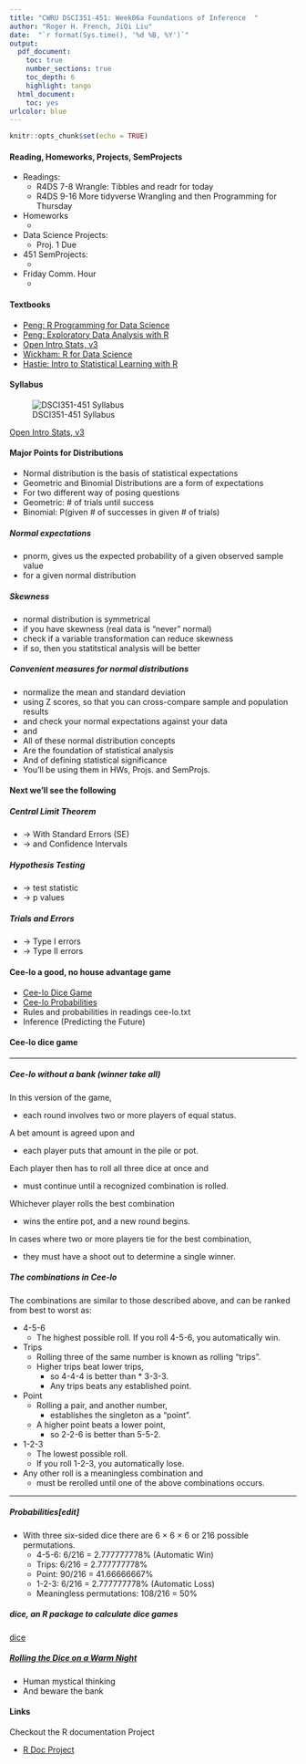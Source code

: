 ```yaml
---
title: "CWRU DSCI351-451: Week06a Foundations of Inference  "
author: "Roger H. French, JiQi Liu"
date:  "`r format(Sys.time(), '%d %B, %Y')`"
output: 
  pdf_document:
    toc: true
    number_sections: true
    toc_depth: 6
    highlight: tango
  html_document:
    toc: yes
urlcolor: blue
---
```


```r
knitr::opts_chunk$set(echo = TRUE)
```

 \setcounter{section}{6}
 \setcounter{subsection}{1}
 \setcounter{subsubsection}{1}
 
 <!-- 
 How to make comments inside Rmarkdown
# Script Name: My class notes template for Fall 2016
# Purpose: This is a template Rmd file to start a new class from
# Authors: Roger H. French
# License: Creative Commons Attribution-ShareAlike 4.0 International License.
##########
# Latest Changelog Entires:
# v0.00.01 - Filename.Rmd - Roger French started this blank Rmd script
-->

<!-- Or on a single line like this -->
 

#### Reading, Homeworks, Projects, SemProjects

  * Readings: 
    * R4DS 7-8 Wrangle: Tibbles and readr for today
    * R4DS 9-16 More tidyverse Wrangling and then Programming for Thursday
  * Homeworks
    * 
  * Data Science Projects: 
    * Proj. 1 Due
  * 451 SemProjects:  
    * 
  * Friday Comm. Hour
    * 

#### Textbooks

  - [Peng: R Programming for Data Science](https://play.google.com/books/reader?printsec=frontcover&output=reader&id=F1mVHgAAAEAJ&pg=GBS.PA1)
  - [Peng: Exploratory Data Analysis with R](https://play.google.com/books/reader?printsec=frontcover&output=reader&id=R-09BgAAAEAJ&pg=GBS.PA1)
  - [Open Intro Stats, v3](https://play.google.com/books/reader?printsec=frontcover&output=reader&id=G2EOBwAAAEAJ&pg=GBS.PA0)
  - [Wickham: R for Data Science](https://play.google.com/books/reader?printsec=frontcover&output=reader&id=I6y3DQAAQBAJ&pg=GBS.PA1)
  - [Hastie: Intro to Statistical Learning with R](https://play.google.com/books/reader?printsec=frontcover&output=reader&id=KtuPCwAAAEAJ&pg=GBS.PA0)
  
#### Syllabus

![DSCI351-451 Syllabus](./figs/syllabus.png)

[Open Intro Stats, v3](https://play.google.com/books/reader?printsec=frontcover&output=reader&id=G2EOBwAAAEAJ&pg=GBS.PA0)

#### Major Points for Distributions 

  - Normal distribution is the basis of statistical expectations
  - Geometric and Binomial Distributions are a form of expectations
  - For two different way of posing questions
  - Geometric: # of trials until success
  - Binomial: P(given # of successes in given # of trials)

##### Normal expectations 

  - pnorm, gives us the expected probability of a given observed sample value
  - for a given normal distribution
  
##### Skewness

  - normal distribution is symmetrical
  - if you have skewness (real data is "never" normal)
  - check if a variable transformation can reduce skewness
  - if so, then you statitstical analysis will be better

##### Convenient measures for normal distributions 

  - normalize the mean and standard deviation
  - using Z scores, so that you can cross-compare sample and population results
  - and check your normal expectations against your data
  - and
  - All of these normal distribution concepts
  - Are the foundation of statistical analysis
  - And of defining statistical significance
  - You'll be using them in HWs, Projs. and SemProjs.

#### Next we'll see the following

##### Central Limit Theorem

  - -> With Standard Errors (SE) 
  - -> and Confidence Intervals

##### Hypothesis Testing

  - -> test statistic
  - -> p values


##### Trials and Errors

  - -> Type I errors
  - -> Type II errors
  
#### Cee-lo a good, no house advantage game

  * [Cee-lo Dice Game](https://en.wikipedia.org/wiki/Cee-lo#Cee-lo_without_a_bank_.28winner_take_all.29)
  * [Cee-lo Probabilities](https://en.wikipedia.org/wiki/Cee-lo#Probabilities)
  * Rules and probabilities in readings cee-lo.txt
  * Inference (Predicting the Future)
  
#### Cee-lo dice game

-------------------------

##### Cee-lo without a bank (winner take all)

  In this version of the game, 
  
  - each round involves two or more players of equal status. 
  
  A bet amount is agreed upon and 
  
  - each player puts that amount in the pile or pot. 
    
  Each player then has to roll all three dice at once and 
  
  - must continue until a recognized combination is rolled. 
  
  Whichever player rolls the best combination 
  
  - wins the entire pot, and a new round begins. 
    
  In cases where two or more players tie for the best combination, 
  
  - they must have a shoot out to determine a single winner.

##### The combinations in Cee-lo

The combinations are similar to those described above, and can be ranked from best to worst as:

  * 4-5-6 
    - The highest possible roll. If you roll 4-5-6, you automatically win.
  * Trips 
    - Rolling three of the same number is known as rolling "trips". 
    - Higher trips beat lower trips, 
      - so 4-4-4 is better than   * 3-3-3. 
      - Any trips beats any established point.
  * Point 
    * Rolling a pair, and another number, 
      - establishes the singleton as a "point". 
    - A higher point beats a lower point, 
      - so 2-2-6 is better than 5-5-2.
  * 1-2-3
    * The lowest possible roll. 
    - If you roll 1-2-3, you automatically lose.
  * Any other roll is a meaningless combination and 
    - must be rerolled until one of the above combinations occurs.

--------------------------

##### Probabilities[edit]

  * With three six-sided dice there are 6 × 6 × 6 or 216 possible permutations.
    * 4-5-6: 6/216 = 2.777777778% (Automatic Win)
    * Trips: 6/216 = 2.777777778%
    * Point: 90/216 = 41.66666667%
    * 1-2-3: 6/216 = 2.777777778% (Automatic Loss)
    * Meaningless permutations: 108/216 = 50%

##### dice, an R package to calculate dice games

[dice](https://CRAN.R-project.org/package=dice)

##### [Rolling the Dice on a Warm Night](http://www.nytimes.com/2009/08/16/nyregion/16ritual.html?_r=0)

  * Human mystical thinking
  * And beware the bank


#### Links


Checkout the R documentation Project 

  - [R Doc Project](http:// www.rdocumentation.org) 
  

  


